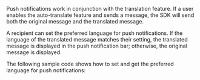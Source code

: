 
Push notifications work in conjunction with the translation feature. If a user enables the auto-translate feature and sends a message, the SDK will send both the original message and the translated message.

A recipient can set the preferred language for push notifications. If the language of the translated message matches their setting, the translated message is displayed in the push notification bar; otherwise, the original message is displayed.

The following sample code shows how to set and get the preferred language for push notifications:

<Android />
<Ios />
<Web />
<Flutter />
<ReactNative />